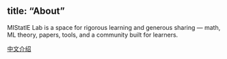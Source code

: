 title: "About"
---
MIStatlE Lab is a space for rigorous learning and generous sharing — math, ML theory, papers, tools, and a community built for learners.

[中文介绍](/zh/about.html)
